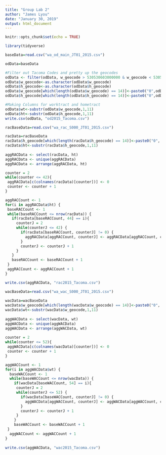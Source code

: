---
title: "Group Lab 2"
author: "James Lyou"
date: "January 30, 2019"
output: html_document
---

```{r setup, include=FALSE}
knitr::opts_chunk$set(echo = TRUE)
```

```{r}
library(tidyverse)

baseData=read.csv("wa_od_main_JT01_2015.csv")

odData=baseData

#Filter out Tacoma Codes and pretty up the geocodes
odData <- filter(odData, w_geocode > 530530603000000 & w_geocode < 530530620999999 | h_geocode > 530530603000000 & h_geocode < 530530620999999)
odData$w_geocode<-as.character(odData$w_geocode)
odData$h_geocode<-as.character(odData$h_geocode)
odData$w_geocode[which(length(odData$w_geocode) == 14)]<-paste0("0",odData$w_geocode[which(length(odData$w_geocode) == 14)])
odData$h_geocode[which(length(odData$h_geocode) == 14)]<-paste0("0",odData$h_geocode[which(length(odData$h_geocode) == 14)])

#Making Columns for worktract and hometract
odData$wt<-substr(odData$w_geocode,1,11)
odData$ht<-substr(odData$h_geocode,1,11)
write.csv(odData, "od2015_Tacoma.csv")
```

```{r}
racBaseData=read.csv("wa_rac_S000_JT01_2015.csv")

racData=racBaseData
racData$h_geocode[which(length(racData$h_geocode) == 14)]<-paste0("0", racData$h_geocode[which(length(racData$h_geocode) == 14)])
racData$ht<-substr(racData$h_geocode,1,11)
 
aggRACData <- select(racData, ht)
aggRACData <- unique(aggRACData)
aggRACData <- arrange(aggRACData, ht)

counter = 2
while(counter <= 42){
 aggRACData[c(colnames(racData)[counter])] <- 0
 counter <- counter + 1
}

aggRACCount <- 1
for(i in aggRACData$ht) {
 baseRACCount <- 1
 while(baseRACCount <= nrow(racData)) {
   if(racData[baseRACCount, 44] == i){
     counterJ = 2
     while(counterJ <= 42) {
       if(racData[baseRACCount, counterJ] != 0) {
         aggRACData[aggRACCount, counterJ] <- aggRACData[aggRACCount, counterJ] + racData[baseRACCount, counterJ]
       }
       counterJ <- counterJ + 1
     }
   }
   baseRACCount <- baseRACCount + 1
 }
 aggRACCount <- aggRACCount + 1
}

write.csv(aggRACData, "rac2015_Tacoma.csv")
```

```{r}
wacBaseData=read.csv("wa_wac_S000_JT01_2015.csv")
 
wacData=wacBaseData
wacData$w_geocode[which(length(wacData$w_geocode) == 14)]<-paste0("0", wacData$w_geocode[which(length(wacData$w_geocode) == 4)])
wacData$wt<-substr(wacData$w_geocode,1,11)
 
aggWACData <- select(wacData, wt)
aggWACData <- unique(aggWACData)
aggWACData <- arrange(aggWACData, wt)
 
counter = 2
while(counter <= 52){
 aggWACData[c(colnames(wacData)[counter])] <- 0
 counter <- counter + 1
}

aggWACCount <- 1
for(i in aggWACData$wt) {
  baseWACCount <- 1
  while(baseWACCount <= nrow(wacData)) {
    if(wacData[baseWACCount, 54] == i){
     counterJ = 2
     while(counterJ <= 52) {
       if(wacData[baseWACCount, counterJ] != 0) {
         aggWACData[aggWACCount, counterJ] <- aggWACData[aggWACCount, counterJ] + wacData[baseWACCount, counterJ]
       }
       counterJ <- counterJ + 1
     }
    }
    baseWACCount <- baseWACCount + 1
 }
  aggWACCount <- aggWACCount + 1
}
 
write.csv(aggWACData, "wac2015_Tacoma.csv")
```
